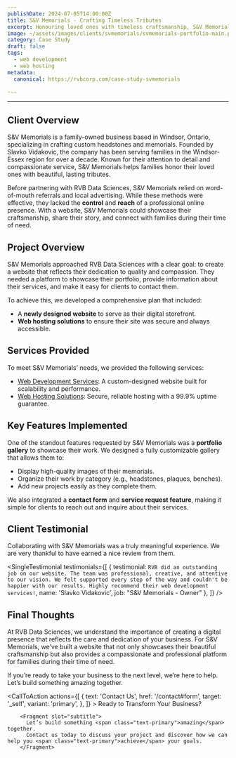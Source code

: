 ```yaml
---
publishDate: 2024-07-05T14:00:00Z
title: S&V Memorials - Crafting Timeless Tributes
excerpt: Honouring loved ones with timeless craftsmanship, S&V Memorials specializes in creating beautiful headstones and memorials.
image: ~/assets/images/clients/svmemorials/svmemorials-portfolio-main.png
category: Case Study
draft: false
tags:
  - web development
  - web hosting
metadata:
  canonical: https://rvbcorp.com/case-study-svmemorials

---
```



<hr></hr>

## Client Overview

S&V Memorials is a family-owned business based in Windsor, Ontario, specializing in crafting custom headstones and memorials. Founded by Slavko Vidakovic, the company has been serving families in the Windsor-Essex region for over a decade. Known for their attention to detail and compassionate service, S&V Memorials helps families honor their loved ones with beautiful, lasting tributes.

Before partnering with RVB Data Sciences, S&V Memorials relied on word-of-mouth referrals and local advertising. While these methods were effective, they lacked the **control** and **reach** of a professional online presence. With a website, S&V Memorials could showcase their craftsmanship, share their story, and connect with families during their time of need.

## Project Overview

S&V Memorials approached RVB Data Sciences with a clear goal: to create a website that reflects their dedication to quality and compassion. They needed a platform to showcase their portfolio, provide information about their services, and make it easy for clients to contact them.

To achieve this, we developed a comprehensive plan that included:

- A **newly designed website** to serve as their digital storefront.
- **Web hosting solutions** to ensure their site was secure and always accessible.

## Services Provided
To meet S&V Memorials’ needs, we provided the following services:

- [Web Development Services](/web-development): A custom-designed website built for scalability and performance.
- [Web Hosting Solutions](/web-hosting): Secure, reliable hosting with a 99.9% uptime guarantee.

## Key Features Implemented

One of the standout features requested by S&V Memorials was a **portfolio gallery** to showcase their work. We designed a fully customizable gallery that allows them to:

- Display high-quality images of their memorials.
- Organize their work by category (e.g., headstones, plaques, benches).
- Add new projects easily as they complete them.

We also integrated a **contact form** and **service request feature**, making it simple for clients to reach out and inquire about their services.

## Client Testimonial
Collaborating with S&V Memorials was a truly meaningful experience.  We are very thankful to have earned a nice review from them. 

<SingleTestimonial
  testimonials={[
    {
      testimonial: `RVB did an outstanding job on our website. The team was professional, creative, and attentive to our vision. We felt supported every step of the way and couldn't be happier with our results. Highly recommend their web development services!`,
      name: 'Slavko Vidakovic',
      job: "S&V Memorials - Owner"
    },
  ]}
/>

## Final Thoughts
At RVB Data Sciences, we understand the importance of creating a digital presence that reflects the care and dedication of your business. For S&V Memorials, we’ve built a website that not only showcases their beautiful craftsmanship but also provides a compassionate and professional platform for families during their time of need.

If you’re ready to take your business to the next level, we’re here to help. Let’s build something amazing together.

<CallToAction
    actions={[
        {
            text: 'Contact Us',
            href: '/contact#form',
            target: '_self',
            variant: 'primary',
        },
        ]}
    >
        <Fragment slot="title">
          Ready to Transform Your Business?
        </Fragment>

        <Fragment slot="subtitle">
          Let’s build something <span class="text-primary">amazing</span> together. 
          Contact us today to discuss your project and discover how we can help you <span class="text-primary">achieve</span> your goals.
        </Fragment>

  </CallToAction>